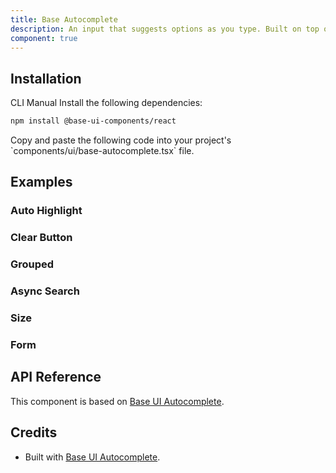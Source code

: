 ```yaml
---
title: Base Autocomplete
description: An input that suggests options as you type. Built on top of Base UI Autocomplete component with shadcn styling.
component: true
---
```


<ExamplePreview path="base-autocomplete/default" />

## Installation

<Tabs defaultValue="cli">

<TabsList>
  <TabsTrigger value="cli">CLI</TabsTrigger>
  <TabsTrigger value="manual">Manual</TabsTrigger>
</TabsList>

<TabsContent value="cli">
  <CliCommands name="base-autocomplete" />
</TabsContent>

<TabsContent value="manual">    
<Steps>

<Step>
Install the following dependencies:

```bash
npm install @base-ui-components/react
```

</Step>

<Step>
Copy and paste the following code into your project's `components/ui/base-autocomplete.tsx` file.

<ComponentPreview name="base-autocomplete" />

</Step>

</Steps>

</TabsContent>

</Tabs>

## Examples

### Auto Highlight

<ExamplePreview path="base-autocomplete/auto-highlight" />

### Clear Button

<ExamplePreview path="base-autocomplete/clear-button" />

### Grouped

<ExamplePreview path="base-autocomplete/grouped" />

### Async Search

<ExamplePreview path="base-autocomplete/async-search" />

### Size

<ExamplePreview path="base-autocomplete/size" />

### Form

<ExamplePreview path="base-autocomplete/form" />

## API Reference

This component is based on [Base UI Autocomplete](https://base-ui.com/react/components/autocomplete).

## Credits

- Built with [Base UI Autocomplete](https://base-ui.com/react/components/autocomplete).
